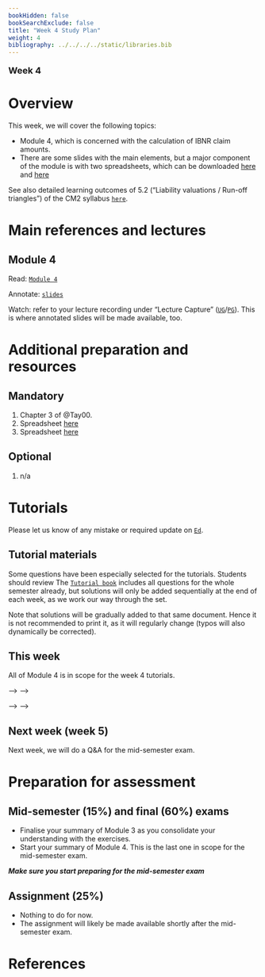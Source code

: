 ```yaml
---
bookHidden: false
bookSearchExclude: false
title: "Week 4 Study Plan"
weight: 4
bibliography: ../../../../static/libraries.bib
---
```



<p style="font-size:18px;font-weight:bold;">Week 4</p> 

# Overview


This week, we will cover the following topics:

- Module 4, which is concerned with the calculation of IBNR claim amounts.
- There are some slides with the main elements, but a major component of the module is with two spreadsheets, which can be downloaded [here](https://canvas.lms.unimelb.edu.au/courses/191080/modules/items/5080918) and [here](https://canvas.lms.unimelb.edu.au/courses/191080/modules/items/5080919)



See also detailed learning outcomes of 5.2 ("Liability valuations / Run-off triangles") of the CM2 syllabus [``here``](../../0-subject-guide/SILO).

# Main references and lectures


## Module 4


Read: [``Module 4``](../../2-reserving/m4-reserving-claim-amounts/)

Annotate: [``slides``](../../../output/23-Top-M4-lec.pdf) 

Watch: refer to your lecture recording under "Lecture Capture" ([``UG``](https://canvas.lms.unimelb.edu.au/courses/153686/external_tools/701)/[``PG``](https://canvas.lms.unimelb.edu.au/courses/154246/external_tools/701)). This is where annotated slides will be made available, too.



# Additional preparation and resources

## Mandatory

1. Chapter 3 of @Tay00.
1. Spreadsheet [here](https://canvas.lms.unimelb.edu.au/courses/191080/modules/items/5080918)
1. Spreadsheet [here](https://canvas.lms.unimelb.edu.au/courses/191080/modules/items/5080919)

## Optional

1. n/a



# Tutorials

Please let us know of any mistake or required update on [``Ed``](https://canvas.lms.unimelb.edu.au/courses/191080/external_tools/5837?display=borderless).

## Tutorial materials

Some questions have been especially selected for the tutorials. Students should review The [``Tutorial book``]() includes all questions for the whole semester already, but solutions will only be added sequentially at the end of each week, as we work our way through the set.

Note that solutions will be gradually added to that same document. Hence it is not recommended to print it, as it will regularly change (typos will also dynamically be corrected).

## This week

All of Module 4 is in scope for the week 4 tutorials. 

<!-- Here is the recording available for Week 4 from William: -->

<!-- <!--html_preserve--> -->
<!-- <iframe height="420" width="640" allowfullscreen frameborder=0 src="https://echo360.net.au/media/55dbe360-7d90-4fd7-af2d-c204d24c5830/public?autoplay=false&automute=false"></iframe> -->
<!-- <!--/html_preserve--> -->

<!-- Here is the recording available for Week 4 from Eric: -->

<!-- <!--html_preserve--> -->
<!-- <iframe height="420" width="640" allowfullscreen frameborder=0 src="https://echo360.net.au/media/decc70d6-0e19-49a0-b6ea-e4baf6274fa7/public?autoplay=false&automute=false"></iframe> -->
<!-- <!--/html_preserve--> -->

<!-- <p style="font-size:10px;color: rgb(252, 156, 249);"> If you wish to watch the embedded videos from Lecture Capture, you need to have logged in and <a href="https://canvas.lms.unimelb.edu.au/courses/145406/external_tools/701">entered Lecture Capture</a> via Canvas once for each session. This is to restrict access to students enrolled at the University of Melbourne only. </p> -->


## Next week (week 5)

Next week, we will do a Q&A for the mid-semester exam.





# Preparation for assessment


## Mid-semester (15%) and final (60%) exams

<!-- install.packages("devtools") -->
<!-- devtools::install_github("hadley/emo") -->

- Finalise your summary of Module 3 as you consolidate your understanding with the exercises.
- Start your summary of Module 4. This is the last one in scope for the mid-semester exam.


***Make sure you start preparing for the mid-semester exam***

## Assignment (25%)

- Nothing to do for now.
- The assignment will likely be made available shortly after the mid-semester exam.


# References